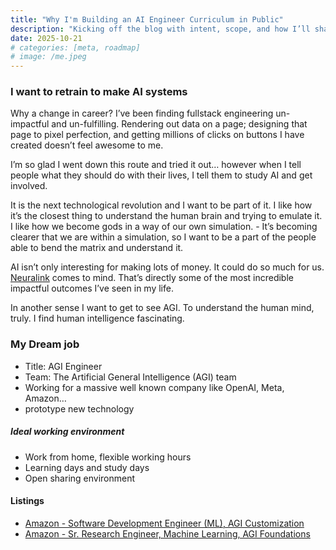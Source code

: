 ```yaml
---
title: "Why I'm Building an AI Engineer Curriculum in Public"
description: "Kicking off the blog with intent, scope, and how I’ll share progress."
date: 2025-10-21
# categories: [meta, roadmap]
# image: /me.jpeg
---
```


### I want to retrain to make AI systems

Why a change in career? I've been finding fullstack engineering un-impactful and un-fulfilling. Rendering out data on a page; designing that page to pixel perfection, and getting millions of clicks on buttons I have created doesn't feel awesome to me.

I'm so glad I went down this route and tried it out... however when I tell people what they should do with their lives, I tell them to study AI and get involved. 

It is the next technological revolution and I want to be part of it. I like how it's the closest thing to understand the human brain and trying to emulate it. I like how we become gods in a way of our own simulation. - It's becoming clearer that we are within a simulation, so I want to be a part of the people able to bend the matrix and understand it.

AI isn't only interesting for making lots of money. It could do so much for us. [Neuralink](https://neuralink.com/) comes to mind. That's directly some of the most incredible impactful outcomes I've seen in my life.

In another sense I want to get to see AGI. To understand the human mind, truly. I find human intelligence fascinating.


### My Dream job 

- Title: AGI Engineer
- Team: The Artificial General Intelligence (AGI) team 
- Working for a massive well known company like OpenAI, Meta, Amazon...
- prototype new technology


##### Ideal working environment
- Work from home, flexible working hours
- Learning days and study days
- Open sharing environment 



#### Listings


- [Amazon - Software Development Engineer (ML), AGI Customization](https://www.amazon.jobs/en-gb/jobs/3102530/software-development-engineer-ml-agi-customization)
- [Amazon - Sr. Research Engineer, Machine Learning, AGI Foundations](https://www.amazon.jobs/en-gb/jobs/3113050/sr-research-engineer-machine-learning-agi-foundations)